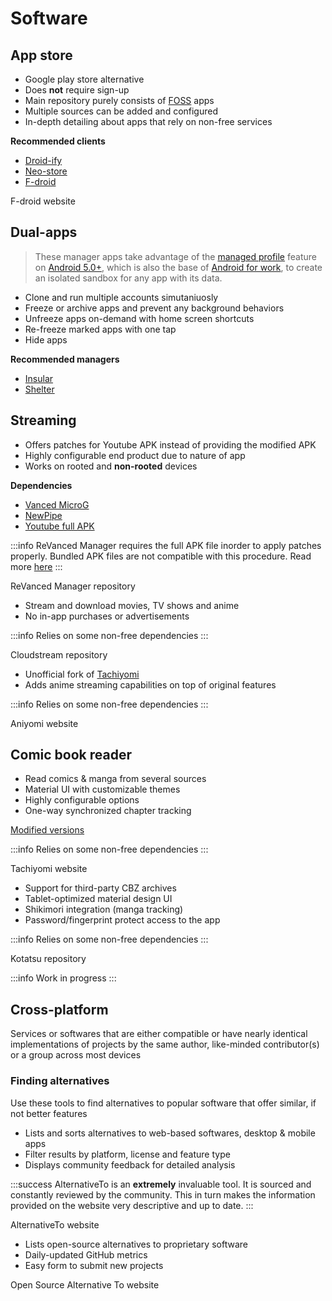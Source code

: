 # Software

<tab>

<tabitem value="Android">

## App store

<expand title="F-droid">

- Google play store alternative
- Does **not** require sign-up
- Main repository purely consists of [FOSS](https://en.wikipedia.org/wiki/Free_and_open-source_software) apps
- Multiple sources can be added and configured
- In-depth detailing about apps that rely on non-free services

**Recommended clients**

- [Droid-ify](https://github.com/Iamlooker/Droid-ify)
- [Neo-store](https://github.com/NeoApplications/Neo-Store)
- [F-droid](https://f-droid.org/)

<more link="https://f-droid.org/">F-droid website</more>

</expand>

## Dual-apps

<expand title="Managers">

> These manager apps take advantage of the [managed profile](https://developer.android.com/work/managed-profiles) feature on [Android 5.0+](https://www.android.com/versions/lollipop-5-0/), which is also the base of [Android for work](https://developer.android.com/work/), to create an isolated sandbox for any app with its data.

- Clone and run multiple accounts simutaniuosly
- Freeze or archive apps and prevent any background behaviors
- Unfreeze apps on-demand with home screen shortcuts
- Re-freeze marked apps with one tap
- Hide apps

**Recommended managers**

- [Insular](https://secure-system.gitlab.io/Insular/)
- [Shelter](https://gitea.angry.im/PeterCxy/Shelter)

</expand>

## Streaming

<expand title="ReVanced Manager">

- Offers patches for Youtube APK instead of providing the modified APK
- Highly configurable end product due to nature of app
- Works on rooted and **non-rooted** devices

**Dependencies**

- [Vanced MicroG](https://github.com/TeamVanced/VancedMicroG/releases)
- [NewPipe](https://newpipe.net/)
- [Youtube full APK](https://www.apkmirror.com/apk/google-inc/youtube/)

:::info
ReVanced Manager requires the full APK file inorder to apply patches properly. Bundled APK files are not compatible with this procedure. Read more [here](https://stackoverflow.com/a/53396721/15084158)
:::

<more link="https://github.com/revanced/revanced-manager">
  ReVanced Manager repository
</more>

</expand>

<expand title="Cloudstream">

- Stream and download movies, TV shows and anime
- No in-app purchases or advertisements

:::info
Relies on some non-free dependencies
:::

<more link="https://github.com/recloudstream/cloudstream">
  Cloudstream repository
</more>

</expand>

<expand title="Aniyomi">

- Unofficial fork of [Tachiyomi](https://tachiyomi.org/)
- Adds anime streaming capabilities on top of original features

:::info
Relies on some non-free dependencies
:::

<more link="https://aniyomi.jmir.xyz/">Aniyomi website</more>

</expand>

## Comic book reader

<expand title="Tachiyomi">

- Read comics & manga from several sources
- Material UI with customizable themes
- Highly configurable options
- One-way synchronized chapter tracking

[Modified versions](https://gitpop2.vercel.app/tachiyomiorg/tachiyomi)

:::info
Relies on some non-free dependencies
:::

<more link="https://tachiyomi.org/">Tachiyomi website</more>

</expand>

<expand title="Kotatsu">

- Support for third-party CBZ archives
- Tablet-optimized material design UI
- Shikimori integration (manga tracking)
- Password/fingerprint protect access to the app

:::info
Relies on some non-free dependencies
:::

<more link="https://kotatsuapp.github.io/">Kotatsu repository</more>

</expand>

</tabitem>

<tabitem value="Windows" >

:::info
Work in progress
:::

</tabitem>
</tab>

## Cross-platform

Services or softwares that are either compatible or have nearly identical implementations of projects by the same author, like-minded contributor(s) or a group across most devices

### Finding alternatives

Use these tools to find alternatives to popular software that offer similar, if not better features

<expand title="AlternativeTo">

- Lists and sorts alternatives to web-based softwares, desktop & mobile apps
- Filter results by platform, license and feature type
- Displays community feedback for detailed analysis

:::success
AlternativeTo is an **extremely** invaluable tool. It is sourced and constantly reviewed by the community. This in turn makes the information provided on the website very descriptive and up to date.
:::

<more link="https://alternativeto.net/">AlternativeTo website</more>

</expand>

<expand title="Open Source Alternative To">

- Lists open-source alternatives to proprietary software
- Daily-updated GitHub metrics
- Easy form to submit new projects

<more link="https://www.opensourcealternative.to/">
  Open Source Alternative To website
</more>

</expand>
